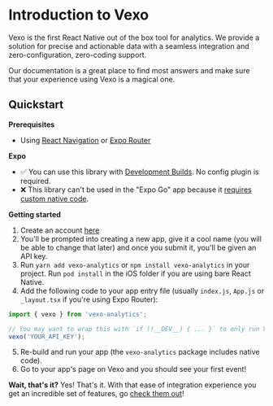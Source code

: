 
# Introduction to Vexo

Vexo is the first React Native out of the box tool for analytics.
We provide a solution for precise and actionable data with a seamless integration and zero-configuration, zero-coding support.

Our documentation is a great place to find most answers and make sure that your experience using Vexo is a magical one.

## Quickstart

**Prerequisites**

- Using [React Navigation](https://reactnavigation.org/) or [Expo Router](https://docs.expo.dev/router/introduction/)

**Expo**

- ✅ You can use this library with [Development Builds](https://docs.expo.dev/development/introduction/). No config plugin is required.
- ❌ This library can't be used in the "Expo Go" app because it [requires custom native code](https://docs.expo.dev/workflow/customizing/).

**Getting started**

1. Create an account [here](https://www.vexo.co/sign-up)
2. You'll be prompted into creating a new app, give it a cool name (you will be able to change that later) and once you submit it, you'll be given an API key.
3. Run `yarn add vexo-analytics` or `npm install vexo-analytics` in your project. Run `pod install` in the iOS folder if you are using bare React Native.
4. Add the following code to your app entry file (usually `index.js`, `App.js` or `_layout.tsx` if you're using Expo Router):

```js
import { vexo } from 'vexo-analytics';

// You may want to wrap this with `if (!__DEV__) { ... }` to only run Vexo in production.
vexo('YOUR_API_KEY');
```

5. Re-build and run your app (the `vexo-analytics` package includes native code).
6. Go to your app's page on Vexo and you should see your first event!

**Wait, that's it?** Yes! That's it. With that ease of integration experience you get an incredible set of features, go [check them out](https://www.vexo.co/docs/features)!

